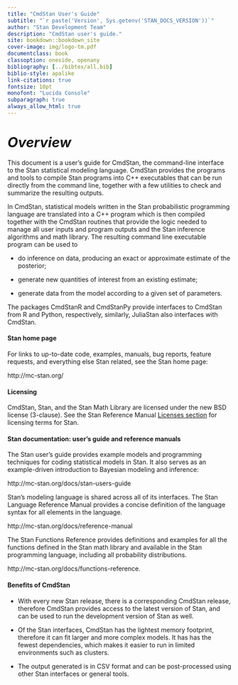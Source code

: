 ```yaml
---
title: "CmdStan User's Guide"
subtitle: "`r paste('Version', Sys.getenv('STAN_DOCS_VERSION'))`"
author: "Stan Development Team"
description: "CmdStan user's guide."
site: bookdown::bookdown_site
cover-image: img/logo-tm.pdf
documentclass: book
classoption: oneside, openany
bibliography: [../bibtex/all.bib]
biblio-style: apalike
link-citations: true
fontsize: 10pt
monofont: "Lucida Console"
subparagraph: true
always_allow_html: true
---
```

```{=latex}
\mainmatter
```

# <i style='font-size: 110%; color:var(--bs-body-color)'>Overview</i> {-}

This document is a user's guide for CmdStan, the command-line interface
to the Stan statistical modeling language.
CmdStan provides the programs and tools to compile Stan programs into
C++ executables that can be run directly from the command line, together
with a few utilities to check and summarize the resulting outputs.

In CmdStan, statistical models written in the Stan probabilistic programming language
are translated into a C++ program which is then compiled together with the CmdStan routines
that provide the logic needed to manage all user inputs and program outputs
and the Stan inference algorithms and math library.
The resulting command line executable program can be used to

- do inference on data, producing an exact or approximate estimate of the posterior;

- generate new quantities of interest from an existing estimate;

- generate data from the model according to a given set of parameters.

The packages CmdStanR and CmdStanPy provide interfaces to CmdStan from R and Python,
respectively, similarly, JuliaStan also interfaces with CmdStan.

#### Stan home page {-}

For links to up-to-date code, examples, manuals, bug reports, feature
requests, and everything else Stan related, see the Stan home page:

http://mc-stan.org/

#### Licensing {-}

CmdStan, Stan, and the Stan Math Library are licensed under the new
BSD license (3-clause). See the Stan Reference Manual
[Licenses section](https://mc-stan.org/docs/reference-manual/licensing.html)
for licensing terms for Stan.


#### Stan documentation: user's guide and reference manuals {-}

The Stan user's guide provides example models and programming
techniques for coding statistical models in Stan.
It also serves as an example-driven introduction to Bayesian modeling
and inference:

http://mc-stan.org/docs/stan-users-guide

Stan's modeling language is shared across all of its interfaces.
The Stan Language Reference Manual provides a concise definition
of the language syntax for all elements in the language.

http://mc-stan.org/docs/reference-manual

The Stan Functions Reference provides definitions and examples
for all the functions defined in the Stan math
library and available in the Stan programming language, including
all probability distributions.

http://mc-stan.org/docs/functions-reference.

#### Benefits of CmdStan {-}

- With every new Stan release, there is a corresponding CmdStan release,
therefore CmdStan provides access to the latest version of Stan,
and can be used to run the development version of Stan as well.

- Of the Stan interfaces, CmdStan has the lightest memory footprint,
therefore it can fit larger and more complex models.  It has
has the fewest dependencies, which makes it easier to run in limited
environments such as clusters.

- The output generated is in CSV format and can be post-processed using
other Stan interfaces or general tools.
